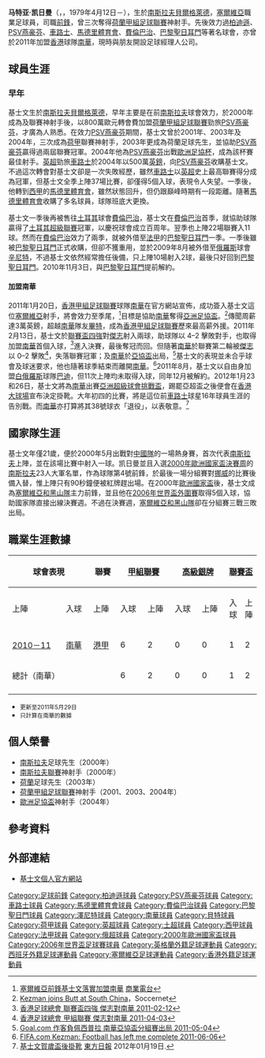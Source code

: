 {{noteTA|G1=uefa|G2=英超|G3=西甲
|T=zh-hans:马特亚·凯日曼;zh-hk:馬特·基士文;zh-tw:馬特亞·凱日曼;
|1=zh-hans:马特亚·凯日曼;zh-hk:馬特·基士文;zh-tw:馬特亞·凱日曼;
|2=zh-hans:凯日曼;zh-hk:基士文;zh-tw:凱日曼;
}}
{{Football player infobox
| playername     = 马特亚·凯日曼<br> Mateja Kežman
| image          = MatejaKezman.jpg
| image_size     = 280
| fullname       = Mateja Kežman
| nickname       = Batman
| birth_date     = {{birth date and age|1979|4|12}}
| birth_place    = {{YUCS}}[[贝尔格莱德|贝尔格莱德]]
| height         = {{height|m=1.80}}
| position       = [[前鋒_(足球)|前鋒]]
| currentclub    = 已退役
| clubnumber     = 
| youthyears     = 
| youthclubs     = 
| years1 = 1996–1997
| clubs1 = {{link-en|皮羅特拉德尼基|FK Radnički Pirot}}
| caps1  = 17
| goals1 = 11
| years2 = 1997–1998
| clubs2 = {{link-en|FK洛茲尼察|FK Loznica}}
| caps2  = 13
| goals2 = 5
| years3 = 1998
| clubs3 = {{link-en|斯梅代雷沃1924|FK Smederevo 1924}}
| caps3  = 14
| goals3 = 4
| years4 = 1998–2000
| clubs4 = [[柏迪遜足球會|柏迪遜]]
| caps4  = 54
| goals4 = 33
| years5 = 2000–2004
| clubs5 = [[PSV燕豪芬|PSV燕豪芬]]
| caps5  = 122
| goals5 = 105
| years6 = 2004–2005
| clubs6 = [[車路士足球會|車路士]]
| caps6  = 25
| goals6 = 4
| years7 = 2005–2006
| clubs7 = [[馬德里體育會|馬德里體育會]]
| caps7  = 30
| goals7 = 8
| years8 = 2006–2009
| clubs8 = [[費倫巴治體育會|費倫巴治]]
| caps8  = 46
| goals8 = 20
| years9 = 2008–2009
| clubs9 = → [[巴黎聖日耳門足球會|巴黎聖日耳門]]
| caps9  = 21
| goals9 = 3
| years10 = 2009–2010
| clubs10 = [[巴黎聖日耳門足球會|巴黎聖日耳門]]
| caps10  = 14
| goals10 = 2
| years11 = 2009
| clubs11 = → [[聖彼得堡辛尼特足球會|辛尼特]]
| caps11  = 10
| goals11 = 2
| years12 = 2011
| clubs12 = [[南華足球隊|南華]]
| caps12  = 6
| goals12 = 2
| years13 = 2011
| clubs13 = [[鮑里索夫BATE足球俱樂部|巴迪]]
| caps13  = 6
| goals13 = 0
| years14 = 2012
| clubs14 = [[南華足球隊|南華]]
| caps14  = 0
| goals14 = 0
| nationalyears1 = 1996–1997
| nationalteam1  = [[塞爾維亞19歲以下國家足球隊|塞爾維亞U19]]
| nationalcaps1  = 8
| nationalgoals1 = 1
| nationalyears2 = 1998–2000
| nationalteam2  = [[塞爾維亞21歲以下國家足球隊|塞爾維亞U21]]
| nationalcaps2  = 4
| nationalgoals2 = 4
| nationalyears3 = 2000–2006
| nationalteam3  = [[塞爾維亞和黑山國家足球隊|塞爾維亞和黑山]]
| nationalcaps3  = 49
| nationalgoals3 = 17
| pcupdate = 2012年1月3日 (四) 00:00 (UTC)
| ntupdate = 2011年5月29日 (四) 00:00 (UTC)
}}

'''马特亚·凯日曼'''（{{lang-sh|Mateja Kežman}}，{{IPA-sh|mǎteja kêʒman}}，1979年4月12日－），生於[[南斯拉夫|南斯拉夫]][[貝爾格萊德|貝爾格萊德]]，[[塞爾維亞|塞爾維亞]]職業足球員，司職[[前鋒_(足球)|前鋒]]，曾三次奪得[[荷蘭甲組足球聯賽|荷蘭甲組足球聯賽]]神射手。先後效力過[[柏迪遜足球會|柏迪遜]]、[[PSV燕豪芬|PSV燕豪芬]]、[[車路士足球會|車路士]]、[[馬德里體育會|馬德里體育會]]、[[費倫巴治體育會|費倫巴治]]、[[巴黎聖日耳門足球會|巴黎聖日耳門]]等著名球會，亦曾於2011年加盟[[香港|香港]]球隊[[南華足球隊|南華]]，現時與朋友開設足球經理人公司。

==球員生涯==
===早年===
基士文生於[[南斯拉夫|南斯拉夫]][[貝爾格萊德|貝爾格萊德]]，早年主要是在前[[南斯拉夫|南斯拉夫]]球會效力，於2000年成為{{link-en|南斯拉夫足球先生|Serbian Footballer of the Year}}及聯賽神射手後，以800萬歐元轉會費加盟[[荷蘭甲組足球聯賽|荷蘭甲組足球聯賽]]勁旅[[PSV燕豪芬|PSV燕豪芬]]，才廣為人熟悉。在效力[[PSV燕豪芬|PSV燕豪芬]]期間，基士文曾於2001年、2003年及2004年，三次成為[[荷甲|荷甲]]聯賽神射手，2003年更成為荷蘭足球先生，並協助[[PSV燕豪芬|PSV燕豪芬]]贏得過兩屆聯賽冠軍。2004年他為[[PSV燕豪芬|PSV燕豪芬]]出戰[[歐洲足協杯|歐洲足協杯]]，成為該杯賽最佳射手。[[英超|英超]]勁旅[[車路士|車路士]]於2004年以500萬[[英鎊|英鎊]]，向[[PSV燕豪芬|PSV燕豪芬]]收購基士文。不過這次轉會對基士文卻是一次失敗經歷，雖然[[車路士足球會|車路士]]以[[英超|英超]]史上最高聯賽得分成為冠軍，但基士文全季上陣37場比賽，卻僅得5個入球，表現令人失望。一季後，他轉到[[西甲|西甲]]的[[馬德里體育會|馬德里體育會]]，雖然狀態回升，但仍跟巔峰時期有一段距離。隨著[[馬德里體育會|馬德里體育會]]收購了多名球員，球隊班底大更換。

基士文一季後再被售往[[土耳其|土耳其]]球會[[費倫巴治|費倫巴治]]，基士文在[[費倫巴治|費倫巴治]]首季，就協助球隊贏得了[[土耳其超級聯賽|土耳其超級聯賽]]冠軍，以慶祝球會成立百周年。翌季也上陣22場聯賽入11球。然而在[[費倫巴治|費倫巴治]]效力了兩季，就被外借至[[法甲|法甲]]的[[巴黎聖日耳門足球會|巴黎聖日耳門]]一季。一季後雖被[[巴黎聖日耳門足球會|巴黎聖日耳門]]正式收購，但卻不獲重用，並於2009年8月被外借至[[俄羅斯|俄羅斯]]球會[[聖彼得堡辛尼特足球會|辛尼特]]，不過基士文依然經常擔任後備，只上陣10場射入2球，最後只好回到[[巴黎聖日耳門足球會|巴黎聖日耳門]]。2010年11月3日，與[[巴黎聖日耳門足球會|巴黎聖日耳門]]提前解約。

====加盟南華====
2011年1月20日，[[香港甲組足球聯賽|香港甲組足球聯賽]]球隊[[南華足球隊|南華]]在官方網站宣佈，成功簽入基士文這位[[塞爾維亞|塞爾維亞]]射手，將會效力至季尾，<ref>[http://www.881903.com/Page/ZH-TW/newsdetail.aspx?ItemId=323522&csid=261_369 塞爾維亞前鋒基士文落實加盟南華] [[商業電台|商業電台]]</ref>目標是協助[[南華足球隊|南華]]奪得[[亞洲足協盃|亞洲足協盃]]。<ref>[http://soccernet.espn.go.com/news/story/_/id/868389/mateja-kezman-joins-nicky-butt-at-south-china?cc=4716 Kezman joins Butt at South China]，Soccernet</ref>傳聞周薪達3萬英鎊，超越[[南華足球隊|南華]]隊友[[尼基·巴特|畢特]]，成為[[香港甲組足球聯賽|香港甲組足球聯賽]]歷來最高薪外援。2011年2月13日，基士文於[[香港聯賽盃|聯賽盃四強]]對[[傑志足球隊|傑志]]射入兩球，助球隊以 4–2 擊敗對手，也取得加盟[[南華足球隊|南華]]首個入球，<ref>[http://www.hkfa.com/zh-hk/match_result.php?match_date=2011-02-13&match_id=8568 香港足球總會 聯賽盃四強 傑志對南華 2011-02-12]</ref>進入決賽，最後奪冠而回。但隨著[[南華足球隊|南華]]於聯賽第二輪被[[傑志|傑志]]以 0–2 擊敗<ref>[http://www.hkfa.com/zh-hk/match_result.php?match_date=2011-04-03&match_id=8007 香港足球總會 甲組聯賽 傑志對南華 2011-04-03]</ref>，失落聯賽冠軍；及[[南華足球隊|南華]]於[[亞協盃|亞協盃]]出局，<ref>[http://www.goal.com/hk/news/3636/%E9%A6%99%E6%B8%AF/2011/05/04/2471120/%E4%BD%9C%E5%AE%A2%E8%B2%A0%E4%BD%A9%E8%A5%BF%E6%99%AE%E6%8B%89-%E5%8D%97%E8%8F%AF%E4%BA%9E%E5%8D%94%E7%9B%83%E5%88%86%E7%B5%84%E8%B3%BD%E5%87%BA%E5%B1%80 Goal.com 作客負佩西普拉 南華亞協盃分組賽出局 2011-05-04]</ref>基士文的表現並未合乎球會及球迷要求，他也隨著球季結束而離開[[南華足球隊|南華]]。<ref>[http://www.fifa.com/worldfootball/clubfootball/news/newsid=1446269.html FIFA.com Kezman: Football has left me complete 2011-06-06]</ref>2011年8月，基士文以自由身加盟[[白俄羅斯|白俄羅斯]]球隊[[鮑里索夫BATE足球俱樂部|巴迪]]，但11次上陣均未取得入球，同年12月被解約。2012年1月23和26日，基士文將為[[南華足球隊|南華]]出賽[[亞洲超級球會挑戰盃|亞洲超級球會挑戰盃]]，踢罷亞超盃之後便會在[[香港大球場|香港大球場]]宣布決定掛靴。大年初四的比賽，將是這位前[[車路士|車路士]]球星16年球員生涯的告別戰。而[[南華足球隊|南華]]亦打算將其38號球衣「退役」，以表敬意。<ref>[http://football.on.cc/football/new/20120119/fbnewc0112x0.html 基士文賀歲盃後掛靴]{{dead link|date=十一月 2017 |bot=InternetArchiveBot }} [[東方日報|東方日報]] 2012年01月19日.</ref>

==國家隊生涯==
基士文年僅21歲，便於2000年5月出戰對[[中國國家足球隊|中國隊]]的一場熱身賽，首次代表[[南斯拉夫國家足球隊|南斯拉夫]]上陣，並在該場比賽中射入一球。凯日曼並且入選[[2000年歐洲國家盃|2000年歐洲國家盃決賽周]]的[[南斯拉夫國家足球隊|南斯拉夫]]23人大軍名單，作為球隊第4號前鋒，於最後一場分組賽對[[挪威國家足球隊|挪威]]的比賽後備入替，惟上陣只有90秒鐘便被紅牌趕出場。在2000年[[歐洲國家盃|歐洲國家盃]]後，基士文成為[[塞爾維亞和黑山國家足球隊|塞爾維亞和黑山隊]]主力前鋒，並且他在[[2006年世界盃外圍賽|2006年世界盃外圍賽]]取得5個入球，協助國家隊直接出線決賽週。不過在決賽週，[[塞爾維亞和黑山國家足球隊|塞爾維亞和黑山隊]]卻在分組賽三戰三敗出局。

==職業生涯數據==
{| class="wikitable" style="text-align:center"
!colspan="2" rowspan="2" width="24%" style="text-valign: center; text-align= center" |球會表現
!colspan="1" rowspan="2" width="12%" style="text-align: center" |聯賽
!colspan="2" width="12%" style="text-align: center" |[[香港甲組足球聯賽|甲組聯賽]]
!colspan="2" width="12%" style="text-align: center" |[[香港足球高級組銀牌|高級銀牌]]
!colspan="2" width="12%" style="text-align: center" |[[香港聯賽盃|聯賽盃]]
!colspan="2" width="12%" style="text-align: center" |[[香港足總盃|足總盃]]
!colspan="2" width="12%" style="text-align: center" |[[亞洲足協盃|亞協盃]]
!colspan="2" width="12%" style="text-align: center" |其他
!colspan="2" width="12%" style="text-align: center" |總計
|-
!width="6%" |上陣
!width="6%" |入球
!width="6%" |上陣
!width="6%" |入球
!width="6%" |上陣
!width="6%" |入球
!width="6%" |上陣
!width="6%" |入球
!width="6%" |上陣
!width="6%" |入球
!width="6%" |上陣
!width="6%" |入球
!width="6%" |上陣
!width="6%" |入球
|-
|[[2010年－11年香港甲組足球聯賽|2010－11]]||[[南華足球隊|南華]]||[[香港甲組足球聯賽|港甲]]
|6||2||0||0||1||2||2||2||5||1||2||0||16||7
|-
!colspan="3"|總計（南華）||6||2||0||0||1||2||2||2||5||1||2||0||16||7
|-
|}

*<small>更新至2011年5月29日</small>
*<small>只計算在南華的數據</small>

==個人榮譽==
* [[南斯拉夫|南斯拉夫]]足球先生（2000年）
* [[南斯拉夫足球甲級聯賽|南斯拉夫聯賽]]神射手（2000年）
* [[荷蘭|荷蘭]]足球先生（2003年）
* [[荷蘭甲組足球聯賽|荷蘭甲組足球聯賽]]神射手（2001、2003、2004年）
* [[歐洲足協盃|歐洲足協盃]]神射手（2004年）

==參考資料==
{{reflist}}

==外部連結==
* [http://www.kezmanweb.tk/ 基士文個人官方網站]

{{2006年世界盃足球賽塞爾維亞和黑山參賽名單}}

{{DEFAULTSORT:Kezman, Mateja}}
[[Category:足球前鋒|Category:足球前鋒]]
[[Category:柏迪遜球員|Category:柏迪遜球員]]
[[Category:PSV燕豪芬球員|Category:PSV燕豪芬球員]]
[[Category:車路士球員|Category:車路士球員]]
[[Category:馬德里體育會球員|Category:馬德里體育會球員]]
[[Category:費倫巴治球員|Category:費倫巴治球員]]
[[Category:巴黎聖日門球員|Category:巴黎聖日門球員]]
[[Category:澤尼特球員|Category:澤尼特球員]]
[[Category:南華球員|Category:南華球員]]
[[Category:貝特球員|Category:貝特球員]]
[[Category:荷甲球員|Category:荷甲球員]]
[[Category:英超球員|Category:英超球員]]
[[Category:土超球員|Category:土超球員]]
[[Category:西甲球員|Category:西甲球員]]
[[Category:法甲球員|Category:法甲球員]]
[[Category:俄超球員|Category:俄超球員]]
[[Category:2000年歐洲國家盃球員|Category:2000年歐洲國家盃球員]]
[[Category:2006年世界盃足球賽球員|Category:2006年世界盃足球賽球員]]
[[Category:英格蘭外籍足球運動員|Category:英格蘭外籍足球運動員]]
[[Category:西班牙外籍足球運動員|Category:西班牙外籍足球運動員]]
[[Category:塞爾維亞足球運動員|Category:塞爾維亞足球運動員]]
[[Category:香港外籍足球運動員|Category:香港外籍足球運動員]]